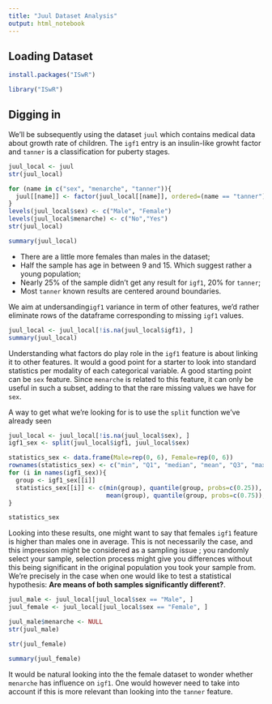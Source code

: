```yaml
---
title: "Juul Dataset Analysis"
output: html_notebook
---
```


## Loading Dataset

```r
install.packages("ISwR")
```

```r
library("ISwR")
```

## Digging in

We'll be subsequently using the dataset `juul` which contains medical data 
about growth rate of children. The `igf1` entry is an insulin-like growht factor
and `tanner` is a classification for puberty stages.

```r
juul_local <- juul
str(juul_local)
```

```r
for (name in c("sex", "menarche", "tanner")){
  juul[[name]] <- factor(juul_local[[name]], ordered=(name == "tanner"))
}
levels(juul_local$sex) <- c("Male", "Female")
levels(juul_local$menarche) <- c("No","Yes")
str(juul_local)
```

```r
summary(juul_local)
```

* There are a little more females than males in the dataset;
* Half the sample has age in between 9 and 15. Which suggest rather a young
  population;
* Nearly 25% of the sample didn't get any result for `igf1`, 20% for `tanner`;
* Most `tanner` known results are centered around boundaries.

We aim at undersanding`igf1` variance in term of other features, we'd rather 
eliminate rows of the dataframe corresponding to missing `igf1` values. 

```r
juul_local <- juul_local[!is.na(juul_local$igf1), ]
summary(juul_local)
```

Understanding what factors do play role in the `igf1` feature is about linking
it to other features. It would a good point for a starter to look into standard 
statistics per modality of each categorical variable. A good starting point 
can be `sex` feature. Since `menarche` is related to this feature, it can only
be useful in such a subset, adding to that the rare missing values we have for
`sex`.

A way to get what we're looking for is to use the `split` function we've already
seen

```r
juul_local <- juul_local[!is.na(juul_local$sex), ]
igf1_sex <- split(juul_local$igf1, juul_local$sex)

statistics_sex <- data.frame(Male=rep(0, 6), Female=rep(0, 6))
rownames(statistics_sex) <- c("min", "Q1", "median", "mean", "Q3", "max")
for (i in names(igf1_sex)){
  group <- igf1_sex[[i]]
  statistics_sex[[i]] <- c(min(group), quantile(group, probs=c(0.25)), median(group), 
                           mean(group), quantile(group, probs=c(0.75)), max(group))
}  

statistics_sex
```

Looking into these results, one might want to say that females `igf1` feature is
higher than males one in average. This is not necessarily the case, and this
impression might be considered as a sampling issue ; you randomly select your 
sample, selection process might give you differences without this being 
significant in the original population you took your sample from. We're 
precisely in the case when one would like to test a statistical hypothesis:
**Are means of both samples significantly different?**. 

```r
juul_male <- juul_local[juul_local$sex == "Male", ]
juul_female <- juul_local[juul_local$sex == "Female", ]
```

```r
juul_male$menarche <- NULL
str(juul_male)
```

```r
str(juul_female)
```

```r
summary(juul_female)
```

It would be natural looking into the the female dataset to wonder whether 
`menarche` has influence on `igf1`. One would however need to take into account
if this is more relevant than looking into the `tanner` feature.
